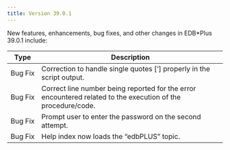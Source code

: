 ```yaml
---
title: Version 39.0.1
---
```


New features, enhancements, bug fixes, and other changes in EDB*Plus 39.0.1 include:

| Type    | Description                                                                                                       |
| ------- | ----------------------------------------------------------------------------------------------------------------- | 
| Bug Fix | Correction to handle single quotes [‘] properly in the script output.                                             |
| Bug&nbsp;Fix | Correct line number being reported for the error encountered related to the execution of the procedure/code. |
| Bug Fix | Prompt user to enter the password on the second attempt.                                                          |
| Bug Fix | Help index now loads the “edbPLUS” topic.                                                                         |
